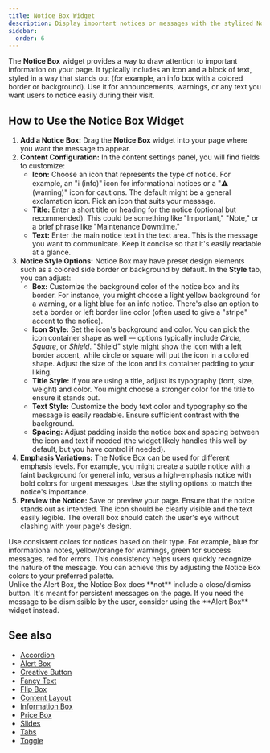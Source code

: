 ```yaml
---
title: Notice Box Widget
description: Display important notices or messages with the stylized Notice Box widget in Elementor.
sidebar:
  order: 6
---
```



The **Notice Box** widget provides a way to draw attention to important information on your page. It typically includes an icon and a block of text, styled in a way that stands out (for example, an info box with a colored border or background). Use it for announcements, warnings, or any text you want users to notice easily during their visit.

## How to Use the Notice Box Widget

<Steps>

1. **Add a Notice Box:** Drag the **Notice Box** widget into your page where you want the message to appear.
2. **Content Configuration:** In the content settings panel, you will find fields to customize:
   - **Icon:** Choose an icon that represents the type of notice. For example, an "ℹ️ (info)" icon for informational notices or a "⚠️ (warning)" icon for cautions. The default might be a general exclamation icon. Pick an icon that suits your message.
   - **Title:** Enter a short title or heading for the notice (optional but recommended). This could be something like "Important," "Note," or a brief phrase like "Maintenance Downtime."
   - **Text:** Enter the main notice text in the text area. This is the message you want to communicate. Keep it concise so that it's easily readable at a glance.
3. **Notice Style Options:** Notice Box may have preset design elements such as a colored side border or background by default. In the **Style** tab, you can adjust:
   - **Box:** Customize the background color of the notice box and its border. For instance, you might choose a light yellow background for a warning, or a light blue for an info notice. There's also an option to set a border or left border line color (often used to give a "stripe" accent to the notice).
   - **Icon Style:** Set the icon's background and color. You can pick the icon container shape as well — options typically include *Circle*, *Square*, or *Shield*. "Shield" style might show the icon with a left border accent, while circle or square will put the icon in a colored shape. Adjust the size of the icon and its container padding to your liking.
   - **Title Style:** If you are using a title, adjust its typography (font, size, weight) and color. You might choose a stronger color for the title to ensure it stands out.
   - **Text Style:** Customize the body text color and typography so the message is easily readable. Ensure sufficient contrast with the background.
   - **Spacing:** Adjust padding inside the notice box and spacing between the icon and text if needed (the widget likely handles this well by default, but you have control if needed).
4. **Emphasis Variations:** The Notice Box can be used for different emphasis levels. For example, you might create a subtle notice with a faint background for general info, versus a high-emphasis notice with bold colors for urgent messages. Use the styling options to match the notice's importance.
5. **Preview the Notice:** Save or preview your page. Ensure that the notice stands out as intended. The icon should be clearly visible and the text easily legible. The overall box should catch the user's eye without clashing with your page's design.

</Steps>

<Aside type='tip'>
Use consistent colors for notices based on their type. For example, blue for informational notes, yellow/orange for warnings, green for success messages, red for errors. This consistency helps users quickly recognize the nature of the message. You can achieve this by adjusting the Notice Box colors to your preferred palette.
</Aside>

<Aside type='note'>
Unlike the Alert Box, the Notice Box does **not** include a close/dismiss button. It's meant for persistent messages on the page. If you need the message to be dismissible by the user, consider using the **Alert Box** widget instead.
</Aside>

## See also

- [Accordion](/vertex/widgets/content-layout/accordion/)
- [Alert Box](/vertex/widgets/content-layout/alert-box/)
- [Creative Button](/vertex/widgets/content-layout/creative-button/)
- [Fancy Text](/vertex/widgets/content-layout/fancy-text/)
- [Flip Box](/vertex/widgets/content-layout/flip-box/)
- [Content Layout](/vertex/widgets/content-layout/)
- [Information Box](/vertex/widgets/content-layout/information-box/)
- [Price Box](/vertex/widgets/content-layout/price-box/)
- [Slides](/vertex/widgets/content-layout/slides/)
- [Tabs](/vertex/widgets/content-layout/tabs/)
- [Toggle](/vertex/widgets/content-layout/toggle/)
